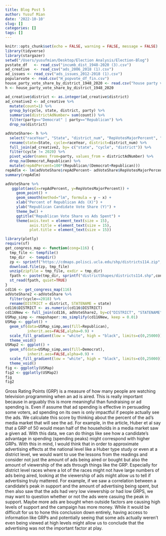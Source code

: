 ```yaml
---
title: Blog Post 5
author: Yusuf Mian
date: '2022-10-10'
slug: []
categories: []
tags: []
---
```

```r
knitr::opts_chunk$set(echo = FALSE, warning = FALSE, message = FALSE)
library(tidyverse)
library(stargazer)
setwd("/Users/yusufmian/Desktop/Election Analysis/Election-Blog")
pvstate_df   <- read_csv("incumb_dist_1948-2020 (3).csv")
ad_creative  <- read_csv("ads_2006_2018 (1).csv")
ad_issues <- read_csv("ads_issues_2012-2018 (1).csv")
popularvote <- read.csv("H_popvote_df_fin.csv")
house_party_vote_share_by_district_1948_2020 <- read.csv("house party vote share by district 1948-2020.csv")
h <- house_party_vote_share_by_district_1948_2020

```
```r
ad_creative$district <- as.integer(ad_creative$district)
ad_creative2 <- ad_creative %>% 
  mutate(count=1) %>% 
  group_by(cycle, state, district, party) %>% 
  summarise(districtAdNumber= sum(count)) %>% 
  filter(party=="Democrat" | party=="Republican") %>% 
  drop_na(district)
```
```r
adVoteShare<- h %>% 
  select("raceYear", "State", "district_num", "RepVotesMajorPercent", "DemVotesMajorPercent", "CD") %>% 
  rename(state=State, cycle=raceYear, district=district_num) %>% 
  full_join(ad_creative2, by= c("state", "cycle", "district")) %>% 
  filter(cycle != 2020) %>% 
  pivot_wider(names_from=party, values_from = districtAdNumber) %>%
  drop_na(Democrat,Republican) %>% 
  mutate(repAdPercent=100*(Republican/(Democrat+Republican)))
repAdlm <- lm(adVoteShare$repAdPercent~ adVoteShare$RepVotesMajorPercent)
summary(repAdlm)
```

```r
adVoteShare %>%
   ggplot(aes(x=repAdPercent, y=RepVotesMajorPercent)) + 
     geom_point() +
     geom_smooth(method="lm", formula = y ~ x) +
     xlab("Percent of Republican Ads (X)") +
     ylab("Republican Candidate Vote Share (Y)") +
     theme_bw() +
     ggtitle("Republican Vote Share vs Ads Spent") + 
     theme(axis.text = element_text(size = 15),
           axis.title = element_text(size = 15),
           plot.title = element_text(size = 15))
```
```r
library(plotly)
require(sf)
get_congress_map <- function(cong=116) {
  tmp_file <- tempfile()
  tmp_dir  <- tempdir()
  zp <- sprintf("https://cdmaps.polisci.ucla.edu/shp/districts114.zip",cong)
  download.file(zp, tmp_file)
  unzip(zipfile = tmp_file, exdir = tmp_dir)
  fpath <- paste(tmp_dir, sprintf("districtShapes/districts114.shp",cong), sep = "/")
  st_read(fpath, quiet=TRUE)
}
cd116 <- get_congress_map(116)
adVoteShare2 <-adVoteShare %>% 
  filter(cycle==2018) %>% 
  rename(DISTRICT = district, STATENAME = state)
cd116$DISTRICT <- as.numeric(cd116$DISTRICT) 
cd116New <- full_join(cd116, adVoteShare2, by=c("DISTRICT", "STATENAME"))
USMap_simp <- rmapshaper::ms_simplify(cd116New, keep = 0.01)
USMap <- ggplot() +
  geom_sf(data=USMap_simp,aes(fill=Republican),
          inherit.aes=FALSE,alpha=0.9) +
  scale_fill_gradient(low = "white", high = "black", limits=c(0,25000)) +ggtitle("Number of Republican Ads Run by District") + coord_sf(xlim = c(-124.4, -66.57), ylim = c(22, 50), expand = FALSE) +
  theme_void()
USMap2 <- ggplot() +
  geom_sf(data=USMap_simp,aes(fill=Democrat),
          inherit.aes=FALSE,alpha=0.9) +
  scale_fill_gradient(low = "white", high = "black", limits=c(0,25000)) +ggtitle("Number of Democratic  Ads Run by District") + coord_sf(xlim = c(-124.4, -66.57), ylim = c(22, 50), expand = FALSE) +
  theme_void()
fig <- ggplotly(USMap)
fig2 <- ggplotly(USMap2)
fig
fig2
```

Gross Rating Points (GRP) is a measure of how many people are watching television programming when an ad is aired. This is really important because in arguably this is more meaningful than fundraising or ad spending is. Even if assume that ad spending is effective in persuading some voters, ad spending on its own is only impactful if people actually see the ads. We calculate this score by thinking about the percent of the ad's media market that will see the ad. For example, in the article, Huber et al say that a GRP of 50 would mean half of the households in a media market saw a given ad. With this data, we can do things like see how a candidate's advantage in spending (spending peaks) might correspond with higher GRPs.
With this in mind, I would think that in order to approximate advertising effects at the national level like a Huber type study or even at a district level, we would want to use the lessons from the readings and consider not just the amount of ads being aired or bought but also the amount of viewership of the ads through things like the GRP. Especially for district level races where a lot of the races might not have large numbers of ads being aired, looking at the viewership of ads might allow us to tell if advertising truly mattered. For example, if we saw a correlation between a candidate's peak in support and the amount of advertising being spent, but then also saw that the ads had very low viewership or had low GRPS, we may want to question whether or not the ads were casuing the peak in support. Maybe more ads are bought when outside factors are causing high levels of support and the campaign has more money. While it would be difficult for us to hone this conclusion down entirely, having access to information like GRPs and potentially seeing that some ads actually weren't even being viewed at high levels might allow us to conclude that the advertising was not the important factor at play.
